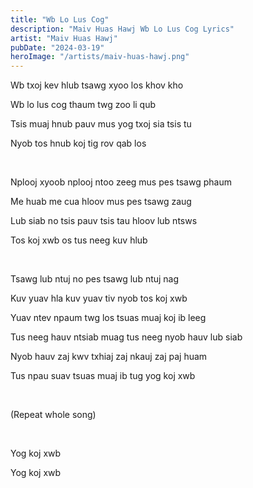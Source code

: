 ```yaml
---
title: "Wb Lo Lus Cog"
description: "Maiv Huas Hawj Wb Lo Lus Cog Lyrics"
artist: "Maiv Huas Hawj"
pubDate: "2024-03-19"
heroImage: "/artists/maiv-huas-hawj.png"
---
```


Wb txoj kev hlub tsawg xyoo los khov kho

Wb lo lus cog thaum twg zoo li qub

Tsis muaj hnub pauv mus yog txoj sia tsis tu

Nyob tos hnub koj tig rov qab los

<br />

Nplooj xyoob nplooj ntoo zeeg mus pes tsawg phaum

Me huab me cua hloov mus pes tsawg zaug

Lub siab no tsis pauv tsis tau hloov lub ntsws

Tos koj xwb os tus neeg kuv hlub

<br />

Tsawg lub ntuj no pes tsawg lub ntuj nag

Kuv yuav hla kuv yuav tiv nyob tos koj xwb

Yuav ntev npaum twg los tsuas muaj koj ib leeg

Tus neeg hauv ntsiab muag tus neeg nyob hauv lub siab

Nyob hauv zaj kwv txhiaj zaj nkauj zaj paj huam

Tus npau suav tsuas muaj ib tug yog koj xwb

<br />

(Repeat whole song)

<br />

Yog koj xwb

Yog koj xwb
